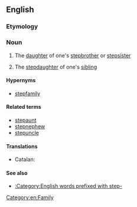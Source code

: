 ==English==

===Etymology===
{{prefix|step|niece|lang=en}}

===Noun===
{{en-noun}}

# {{context|rare|lang=en}} The [[daughter]] of one's [[stepbrother]] or [[stepsister]]
# {{context|rare|lang=en}} The [[stepdaughter]] of one's [[sibling]]

====Hypernyms====
*[[stepfamily]]

====Related terms====
*[[stepaunt]]
*[[stepnephew]]
*[[stepuncle]]

====Translations====
{{trans-top|daughter of one's stepsibling}}
* Catalan: {{t|ca|nebodastra|f}}
{{trans-mid}}
{{trans-bottom}}

{{trans-top|stepdaughter of one's sibling}}
{{trans-mid}}
{{trans-bottom}}

====See also====
* [[:Category:English words prefixed with step-]]

[[Category:en:Family]]